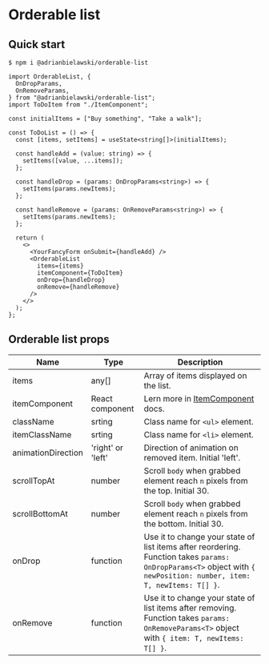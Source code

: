 
<Meta title="Orderable-list/Docs/OrderableList" />

# Orderable list

## Quick start

`$ npm i @adrianbielawski/orderable-list`

```tsx
import OrderableList, {
  OnDropParams,
  OnRemoveParams,
} from "@adrianbielawski/orderable-list";
import ToDoItem from "./ItemComponent";

const initialItems = ["Buy something", "Take a walk"];

const ToDoList = () => {
  const [items, setItems] = useState<string[]>(initialItems);

  const handleAdd = (value: string) => {
    setItems([value, ...items]);
  };

  const handleDrop = (params: OnDropParams<string>) => {
    setItems(params.newItems);
  };

  const handleRemove = (params: OnRemoveParams<string>) => {
    setItems(params.newItems);
  };

  return (
    <>
      <YourFancyForm onSubmit={handleAdd} />
      <OrderableList
        items={items}
        itemComponent={ToDoItem}
        onDrop={handleDrop}
        onRemove={handleRemove}
      />
    </>
  );
};
```

## Orderable list props

| Name               | Type              | Description                                                                                                                                                         |
| ------------------ | ----------------- | ------------------------------------------------------------------------------------------------------------------------------------------------------------------- |
| items              | any[]             | Array of items displayed on the list.                                                                                                                               |
| itemComponent      | React component   | Lern more in [ItemComponent](?path=/story/orderable-list-docs-itemcomponent--page) docs.                                                                            |
| className          | srting            | Class name for `<ul>` element.                                                                                                                                      |
| itemClassName      | srting            | Class name for `<li>` element.                                                                                                                                      |
| animationDirection | 'right' or 'left' | Direction of animation on removed item. Initial 'left'.                                                                                                             |
| scrollTopAt        | number            | Scroll `body` when grabbed element reach `n` pixels from the top. Initial 30.                                                                                       |
| scrollBottomAt     | number            | Scroll `body` when grabbed element reach `n` pixels from the bottom. Initial 30.                                                                                    |
| onDrop             | function          | Use it to change your state of list items after reordering. Function takes `params: OnDropParams<T>` object with `{ newPosition: number, item: T, newItems: T[] }`. |
| onRemove           | function          | Use it to change your state of list items after removing. Function takes `params: OnRemoveParams<T>` object with `{ item: T, newItems: T[] }`.                      |
